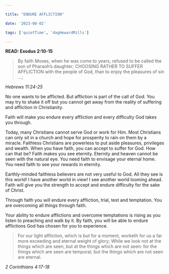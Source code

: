 ```yaml
---

title: "ENDURE AFFLICTION"

date: '2023-08-02'

tags: ['quietTime', 'dagHewardMills']

---
```


**READ: Exodus 2:10-15**

>By faith Moses, when he was come to years, refused to be called the son of Pharaoh’s daughter; CHOOSING RATHER TO SUFFER AFFLICTION with the people of God, than to enjoy the pleasures of sin ...; 

*Hebrews 11:24-25*

No one wants to be afflicted. But affliction is part of the call of God. You may try to shake it off but you cannot get away from the reality of suffering and affliction in Christianity. 

Faith will make you endure every affliction and every difficulty God takes you through. 

Today, many Christians cannot serve God or work for Him. Most Christians can only sit in a church and hope for prosperity to rain on them by a miracle. Faithless Christians are powerless to put aside pleasures, privileges and wealth. When you have faith, you can accept to suffer for God. How can that be? Faith makes you see eternity. Eternity and heaven cannot be seen with the natural eye. You need faith to envisage your eternal home. You need faith to see your rewards in eternity.

Earthly-minded faithless believers are not very useful to God. All they see is this world! I have another world in view! I see another world looming ahead. Faith will give you the strength to accept and endure difficulty for the sake of Christ. 

Through faith you will endure every affliction, trial, test and temptation. You are overcoming all things through faith. 

Your ability to endure afflictions and overcome temptations is rising as you listen to preaching and walk by it. By faith, you will be able to endure afflictions God has chosen for you to experience. 

>For our light affliction, which is but for a moment, worketh for us a far more exceeding and eternal weight of glory; While we look not at the things which are seen, but at the things which are not seen: for the things which are seen are temporal; but the things which are not seen are eternal. 

*2 Corinthians 4:17-18*
